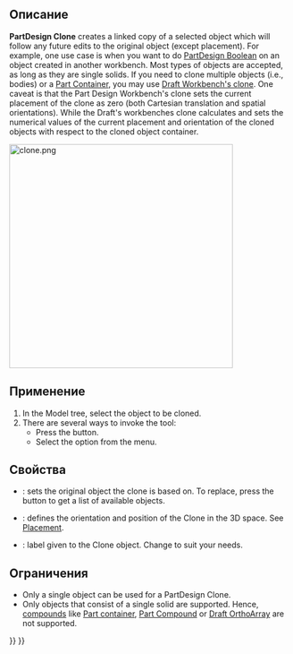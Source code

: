 <languages/>

<div class="mw-translate-fuzzy">
{{Docnav/ru
|[[PartDesign_ShapeBinder/ru|Создать связующую форму]]
|[[PartDesign_Pad/ru|Выдавливание]]
|[[PartDesign_Workbench/ru|Верстак "PartDesign"]]
|IconL=PartDesign_ShapeBinder.svg
|IconR=PartDesign_Pad.svg
|IconC=Workbench_PartDesign.svg
}}
</div>

{{GuiCommand/ru
|Name/ru=Создать клон
|Name=PartDesign_Clone
|MenuLocation=Part Design → Создать клон
|Workbenches=[[PartDesign_Workbench/ru|PartDesign]]
|Version=0.17
|SeeAlso=[[Draft_Clone/ru|Клонировать]]
}}

<span id="Description"></span>
==Описание==

'''PartDesign Clone''' creates a linked copy of a selected object which will follow any future edits to the original object (except placement). For example, one use case is when you want to do [[PartDesign Boolean|PartDesign Boolean]] on an object created in another workbench. Most types of objects are accepted, as long as they are single solids. If you need to clone multiple objects (i.e., bodies) or a [[Std_Part|Part Container]], you may use [[Draft_Clone|Draft Workbench's clone]]. One caveat is that the Part Design Workbench's clone sets the current placement of the clone as zero (both Cartesian translation and spatial orientations). While the Draft's workbenches clone calculates and sets the numerical values of the current placement and orientation of the cloned objects with respect to the cloned object container.

[[File:clone.png|400px]]
{{Caption|Clone of the pin while being translated in 3D space as an independent object}}

<span id="Usage"></span>
==Применение==

# In the Model tree, select the object to be cloned.
# There are several ways to invoke the tool:
#* Press the {{Button|[[File:PartDesign_Clone.svg|24px]] '''Create a clone'''}} button.
#* Select the {{MenuCommand|Part Design → [[Image:PartDesign_Clone.svg|16px]] Create a clone}} option from the menu.

<span id="Properties"></span>
==Свойства==

* {{PropertyData|Base Feature}}: sets the original object the clone is based on. To replace, press the {{Button|...}} button to get a list of available objects.
* {{PropertyData|Placement}}: defines the orientation and position of the Clone in the 3D space. See [[Placement|Placement]].
* {{PropertyData|Label}}: label given to the Clone object. Change to suit your needs.

<span id="Limitations"></span>
==Ограничения==

* Only a single object can be used for a PartDesign Clone.
* Only objects that consist of a single solid are supported. Hence, [[Glossary#Compound|compounds]] like [[Std_Part|Part container]], [[Part_Compound|Part Compound]] or [[Draft_OrthoArray|Draft OrthoArray]] are not supported.


<div class="mw-translate-fuzzy">
{{Docnav/ru
|[[PartDesign_ShapeBinder/ru|Создать связующую форму]]
|[[PartDesign_Pad/ru|Выдавливание]]
|[[PartDesign_Workbench/ru|Верстак "PartDesign"]]
|IconL=PartDesign_ShapeBinder.svg
|IconR=PartDesign_Pad.svg
|IconC=Workbench_PartDesign.svg
}}
</div>

{{PartDesign_Tools_navi{{#translation:}}}}
{{Userdocnavi{{#translation:}}}}